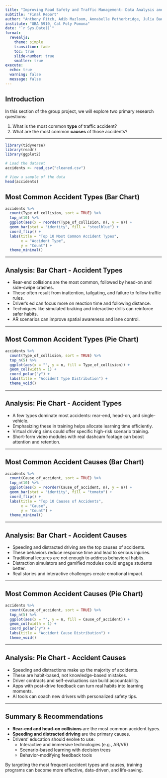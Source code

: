 ---
title: "Improving Road Safety and Traffic Management: Data Analysis and Visualization of Traffic Accidents"
subtitle: "Final Report"
author: "Anthony Fitch, Adib Mazloom, Annabelle Petherbridge, Julia Bautista, & William Jackson"
institute: "GBA 5910, Cal Poly Pomona"
date: "`r Sys.Date()`"
format:
  revealjs:
    theme: simple
    transition: fade
    toc: true
    slide-number: true
    smaller: true
execute:
  echo: true
  warning: false
  message: false
---

## Introduction

In this section of the group project, we will explore two primary research questions:

1. What is the most common **type** of traffic accident?
2. What are the most common **causes** of those accidents?

---

```{r setup, include=FALSE}
library(tidyverse)
library(readr)
library(ggplot2)

# Load the dataset
accidents <- read_csv("cleaned.csv")

# View a sample of the data
head(accidents)
```

## Most Common Accident Types (Bar Chart)

```{r accident-type-bar, fig.width=8, fig.height=5, echo=FALSE}
accidents %>%
  count(Type_of_collision, sort = TRUE) %>%
  top_n(10) %>%
  ggplot(aes(x = reorder(Type_of_collision, n), y = n)) +
  geom_bar(stat = "identity", fill = "steelblue") +
  coord_flip() +
  labs(title = "Top 10 Most Common Accident Types",
       x = "Accident Type",
       y = "Count") +
  theme_minimal()
```

---

## Analysis: Bar Chart - Accident Types

- Rear-end collisions are the most common, followed by head-on and side-swipe crashes.
- These often result from inattention, tailgating, and failure to follow traffic rules.
- Driver’s ed can focus more on reaction time and following distance.
- Techniques like simulated braking and interactive drills can reinforce safer habits.
- AR scenarios can improve spatial awareness and lane control.

---

## Most Common Accident Types (Pie Chart)

```{r accident-type-pie, fig.width=6, fig.height=6, echo=FALSE}
accidents %>%
  count(Type_of_collision, sort = TRUE) %>%
  top_n(5) %>%
  ggplot(aes(x = "", y = n, fill = Type_of_collision)) +
  geom_col(width = 1) +
  coord_polar("y") +
  labs(title = "Accident Type Distribution") +
  theme_void()
```

---

## Analysis: Pie Chart - Accident Types

- A few types dominate most accidents: rear-end, head-on, and single-vehicle.
- Emphasizing these in training helps allocate learning time efficiently.
- Virtual driving sims could offer specific high-risk scenario training.
- Short-form video modules with real dashcam footage can boost attention and retention.

---

## Most Common Accident Causes (Bar Chart)

```{r accident-cause-bar, fig.width=8, fig.height=5, echo=FALSE}
accidents %>%
  count(Cause_of_accident, sort = TRUE) %>%
  top_n(10) %>%
  ggplot(aes(x = reorder(Cause_of_accident, n), y = n)) +
  geom_bar(stat = "identity", fill = "tomato") +
  coord_flip() +
  labs(title = "Top 10 Causes of Accidents",
       x = "Cause",
       y = "Count") +
  theme_minimal()
```

---

## Analysis: Bar Chart - Accident Causes

- Speeding and distracted driving are the top causes of accidents.
- These behaviors reduce response time and lead to serious injuries.
- Traditional lectures are not enough to address behavioral habits.
- Distraction simulators and gamified modules could engage students better.
- Real stories and interactive challenges create emotional impact.

---

## Most Common Accident Causes (Pie Chart)

```{r accident-cause-pie, fig.width=6, fig.height=6, echo=FALSE}
accidents %>%
  count(Cause_of_accident, sort = TRUE) %>%
  top_n(5) %>%
  ggplot(aes(x = "", y = n, fill = Cause_of_accident)) +
  geom_col(width = 1) +
  coord_polar("y") +
  labs(title = "Accident Cause Distribution") +
  theme_void()
```

---

## Analysis: Pie Chart - Accident Causes

- Speeding and distractions make up the majority of accidents.
- These are habit-based, not knowledge-based mistakes.
- Driver contracts and self-evaluations can build accountability.
- Apps with post-drive feedback can turn real habits into learning moments.
- AI tools can coach new drivers with personalized safety tips.

---

## Summary & Recommendations

- **Rear-end and head-on collisions** are the most common accident types.
- **Speeding and distracted driving** are the primary causes.
- Drivers' education should evolve to use:
  - Interactive and immersive technologies (e.g., AR/VR)
  - Scenario-based learning with decision trees
  - Behavior-modifying feedback tools

By targeting the most frequent accident types and causes, training programs can become more effective, data-driven, and life-saving.

